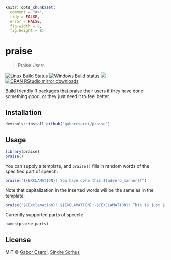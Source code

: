 
```r
knitr::opts_chunk$set(
  comment = "#>",
  tidy = FALSE,
  error = FALSE,
  fig.width = 8,
  fig.height = 8)
```

# praise

> Praise Users

[![Linux Build Status](https://travis-ci.org/gaborcsardi/praise.svg?branch=master)](https://travis-ci.org/gaborcsardi/praise)
[![Windows Build status](https://ci.appveyor.com/api/projects/status/github/gaborcsardi/praise?svg=true)](https://ci.appveyor.com/project/gaborcsardi/praise)
[![](http://www.r-pkg.org/badges/version/praise)](http://www.r-pkg.org/pkg/praise)
[![CRAN RStudio mirror downloads](http://cranlogs.r-pkg.org/badges/praise)](http://www.r-pkg.org/pkg/praise)


Build friendly R packages that praise their users if they have
done something good, or they just need it to feel better.

## Installation

```r
devtools::install_github("gaborcsardi/praise")
```

## Usage

```r
library(praise)
praise()
```

You can supply a template, and `praise()` fills in random words of the specified
part of speech:

```r
praise("${EXCLAMATION}! You have done this ${adverb_manner}!")
```

Note that capitalization in the inserted words will be the same as in the template:

```r
praise("${Exclamation}! ${EXCLAMATION}!-${EXCLAMATION}! This is just ${adjective}!")
```

Currently supported parts of speech:

```r
names(praise_parts)
```

## License

MIT © [Gabor Csardi](https://github.com/gaborcsardi), [Sindre Sorhus](http://sindresorhus.com)
